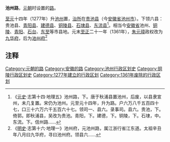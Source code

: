 '''池州路'''，[[元朝|元朝]]时设置的[[路_(行政区划)|路]]。

[[至元_(忽必烈)|至元]]十四年（1277年）升[[池州_(古代)|池州]]置，[[治所|治所]]在[[贵池县|贵池县]]（今[[安徽省|安徽省]][[池州市|池州市]]）。下领六县：贵池县、[[青阳县|青阳县]]、[[建德县_(杨吴)|建德县]]、[[铜陵县|铜陵县]]、[[石埭縣|石埭县]]、[[东流县|东流县]]<ref>《[[元史|元史]]·志第十四·地理五》池州路，下。唐于秋浦县置池州，后废，以县隶宣州，未几复置。宋仍为池州。元至元十四年，升为路。户六万八千五百四十七，口三十六万六千五百六十七。领司一、县六。录事司。县六。贵池，下。倚郭。即秋浦县，吴改为贵池。青阳，下。建德，下。铜陵，下。石埭，中。东流。下。信州路……</ref>。相当今[[安徽省|安徽省]]池州、[[铜陵市|铜陵]]、[[青阳县|青阳]]、[[石台县|石台]]、[[东至县|东至]]等市县地。元末[[至正|至正]]二十一年（1361年），[[朱元璋|朱元璋]]政权改为[[九华府|九华府]]，后为[[池州府|池州府]]<ref>《[[明史|明史]]·志第十六·地理一》池州府，元池州路，属江浙行省江东道。太祖辛丑年八月曰九华府，寻曰池州府。领县六……</ref>

== 注释 ==
{{Reflist}}

{{元朝行政区划|nocat}}
{{元朝行政区划小作品}}
[[Category:元朝的路|Category:元朝的路]]
[[Category:安徽的路|Category:安徽的路]]
[[Category:池州行政区划史|Category:池州行政区划史]]
[[Category:铜陵行政区划史|Category:铜陵行政区划史]]
[[Category:1277年建立的行政区划|Category:1277年建立的行政区划]]
[[Category:1361年废除的行政区划|Category:1361年废除的行政区划]]